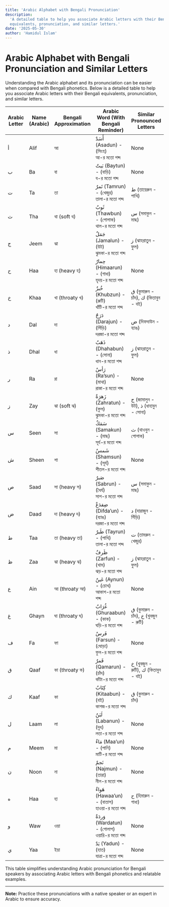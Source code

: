 ```yaml
---
title: 'Arabic Alphabet with Bengali Pronunciation'
description:
  'A detailed table to help you associate Arabic letters with their Bengali
  equivalents, pronunciation, and similar letters.'
date: '2025-05-30'
author: 'Hamidul Islam'
---
```


# Arabic Alphabet with Bengali Pronunciation and Similar Letters

Understanding the Arabic alphabet and its pronunciation can be easier when
compared with Bengali phonetics. Below is a detailed table to help you associate
Arabic letters with their Bengali equivalents, pronunciation, and similar
letters.

| **Arabic Letter** | **Name (Arabic)** | **Bengali Approximation** | **Arabic Word (With Bengali Reminder)**             | **Similar Pronounced Letters**        |
| ----------------- | ----------------- | ------------------------- | --------------------------------------------------- | ------------------------------------- |
| أ                 | Alif              | আ                         | أَسَدٌ (Asadun) - (সিংহ) <br/> আ-র মতো শব্দ         | None                                  |
| ب                 | Ba                | বা                        | بَيتٌ (Baytun) - (বাড়ি) <br/> ব-র মতো শব্দ          | None                                  |
| ت                 | Ta                | তা                        | تَمرٌ (Tamrun) - (খেজুর) <br/> তালা-র মতো শব্দ      | ط (তায়েরুন - পাখি)                    |
| ث                 | Tha               | থা (soft থ)               | ثَوبٌ (Thawbun) - (পোশাক) <br/> থাল-র মতো শব্দ      | س (সমাকুন - মাছ)                      |
| ج                 | Jeem              | ঝা                        | جَمَلٌ (Jamalun) - (উট) <br/> ঝুমকা-র মতো শব্দ      | ز (ঝাহরাতুন - ফুল)                    |
| ح                 | Haa               | হা (heavy হ)              | حِمارٌ (Himaarun) - (গাধা) <br/> হৃদয়-র মতো শব্দ    | None                                  |
| خ                 | Khaa              | খা (throaty খ)            | خُبزٌ (Khubzun) - (রুটি) <br/> খাঁটি-র মতো শব্দ     | ق (কুমারুন - চাঁদ), ك (কিতাবুন - বই)  |
| د                 | Dal               | দা                        | دَرَجٌ (Darajun) - (সিঁড়ি) <br/> দরজা-র মতো শব্দ    | ض (দিফদাউন - ব্যাঙ)                   |
| ذ                 | Dhal              | ধা                        | ذَهَبٌ (Dhahabun) - (সোনা) <br/> ধান-র মতো শব্দ     | ز (ঝাহরাতুন - ফুল)                    |
| ر                 | Ra                | রা                        | رَأسٌ (Ra’sun) - (মাথা) <br/> রাস্তা-র মতো শব্দ     | None                                  |
| ز                 | Zay               | ঝা (soft ঝ)               | زَهرَةٌ (Zahratun) - (ফুল) <br/> ঝুমকা-র মতো শব্দ   | ج (জামালুন - উট), ذ (ধাহাবুন - সোনা)  |
| س                 | Seen              | সা                        | سَمَكٌ (Samakun) - (মাছ) <br/> সূর্য-র মতো শব্দ     | ث (থাওবুন - পোশাক)                    |
| ش                 | Sheen             | শা                        | شَمسٌ (Shamsun) - (সূর্য) <br/> শীতল-র মতো শব্দ     | None                                  |
| ص                 | Saad              | সা (heavy স)              | صَبرٌ (Sabrun) - (ধৈর্য) <br/> সাপ-র মতো শব্দ       | س (সমাকুন - মাছ)                      |
| ض                 | Daad              | দা (heavy দ)              | ضِفدَعٌ (Difda’un) - (ব্যাঙ) <br/> দরজা-র মতো শব্দ  | د (দারাজুন - সিঁড়ি)                   |
| ط                 | Taa               | তা (heavy তা)             | طَيرٌ (Tayrun) - (পাখি) <br/> তালা-র মতো শব্দ       | ت (তামরুন - খেজুর)                    |
| ظ                 | Zaa               | ঝা (heavy ঝ)              | ظَرفٌ (Zarfun) - (খাম) <br/> ঝড়-র মতো শব্দ          | ز (ঝাহরাতুন - ফুল)                    |
| ع                 | Ain               | আ (throaty আ)             | عَينٌ (Aynun) - (চোখ) <br/> আকাশ-র মতো শব্দ         | None                                  |
| غ                 | Ghayn             | ঘা (throaty ঘ)            | غُرَابٌ (Ghuraabun) - (কাক) <br/> ঘড়ি-র মতো শব্দ    | ق (কুমারুন - চাঁদ), خ (খুবজুন - রুটি) |
| ف                 | Fa                | ফা                        | فَرسٌ (Farsun) - (ঘোড়া) <br/> ফুল-র মতো শব্দ        | None                                  |
| ق                 | Qaaf              | কা (throaty ক)            | قَمرٌ (Qamarun) - (চাঁদ) <br/> কাঁটা-র মতো শব্দ     | خ (খুবজুন - রুটি), ك (কিতাবুন - বই)   |
| ك                 | Kaaf              | কা                        | كِتَابٌ (Kitaabun) - (বই) <br/> কাগজ-র মতো শব্দ     | ق (কুমারুন - চাঁদ)                    |
| ل                 | Laam              | লা                        | لَبَنٌ (Labanun) - (দুধ) <br/> লতা-র মতো শব্দ       | None                                  |
| م                 | Meem              | মা                        | مَاءٌ (Maa’un) - (পানি) <br/> মাটি-র মতো শব্দ       | None                                  |
| ن                 | Noon              | না                        | نَجمٌ (Najmun) - (তারা) <br/> নীল-র মতো শব্দ        | None                                  |
| ه                 | Haa               | হা                        | هَواءٌ (Hawaa’un) - (বাতাস) <br/> হাওয়া-র মতো শব্দ  | ح (হিমারুন - গাধা)                    |
| و                 | Waw               | ওয়া                       | وَردَةٌ (Wardatun) - (গোলাপ) <br/> ওয়ারি-র মতো শব্দ | None                                  |
| ي                 | Yaa               | ইয়া                       | يَدٌ (Yadun) - (হাত) <br/> যাত্রা-র মতো শব্দ        | None                                  |

This table simplifies understanding Arabic pronunciation for Bengali speakers by
associating Arabic letters with Bengali phonetics and relatable examples.

---

**Note:** Practice these pronunciations with a native speaker or an expert in
Arabic to ensure accuracy.
